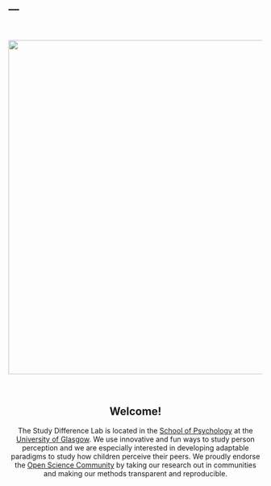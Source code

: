 ---
---
<br>
<center>

![](images/intro2.jpg){ width=175mm }

</center>

<br>

<center>

## Welcome!

The Study Difference Lab is located in the [School of Psychology](https://www.gla.ac.uk/schools/psychology/) at the [University of Glasgow](https://www.gla.ac.uk). We use innovative and fun ways to study person perception and we are especially interested in developing adaptable paradigms to study how children perceive their peers. We proudly endorse the [Open Science Community](https://osf.io) by taking our research out in communities and making our methods transparent and reproducible.

</center>

<br><br>